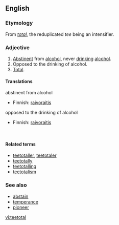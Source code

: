 ==English==

===Etymology===
From ''[[total]]'', the reduplicated ''tee'' being an intensifier.

===Adjective===
{{en-adj}}
# [[abstinent|Abstinent]] from [[alcohol]], never [[drink]]ing [[alcohol]].
# Opposed to the drinking of alcohol.
# [[total|Total]].

====Translations====
;abstinent from alcohol
{{top}}
*Finnish: [[raivoraitis]]
{{mid}}
{{bottom}}

;opposed to the drinking of alcohol
{{top}}
*Finnish: [[raivoraitis]]
{{mid}}
{{bottom}}

{{trans-top|total}}
&nbsp;
{{trans-mid}}
{{trans-bottom}}

====Related terms====
*[[teetotaller]], [[teetotaler]]
*[[teetotally]]
*[[teetotalling]]
*[[teetotalism]]

===See also===
*[[abstain]]
*[[temperance]]
*[[pioneer]]

[[vi:teetotal]]